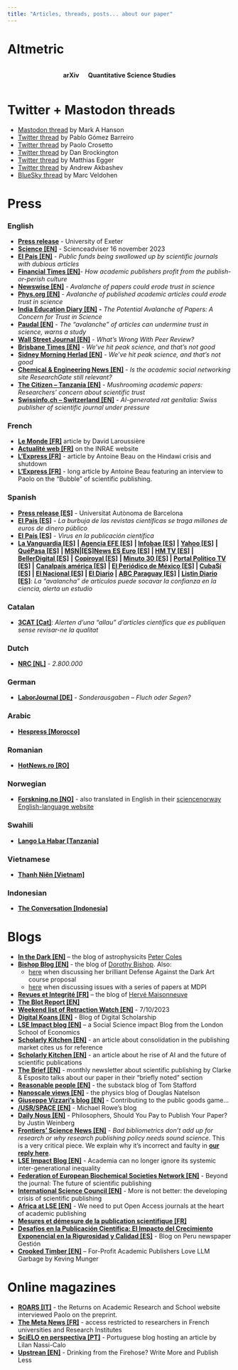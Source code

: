 ```yaml
---
title: "Articles, threads, posts... about our paper"
---
```


# Altmetric

<!-- Add the Altmetric embed script once at the beginning -->

```{=html}
<script type="text/javascript" src="https://d1bxh8uas1mnw7.cloudfront.net/assets/embed.js"></script>


<div style="display: flex; gap: 20px; align-items: center; justify-content: center;">
  <div style="text-align: center;">
    <p><strong>arXiv</strong></p>
    <div class="altmetric-embed" data-badge-type="medium-donut" data-badge-details="right" data-altmetric-id="154736608"></div>
    
  </div>
  
  <div style="text-align: center;">
    <p><strong>Quantitative Science Studies</strong></p>
    <div class="altmetric-embed" data-badge-type="medium-donut" data-badge-details="right" data-altmetric-id="167017617"></div>
    
  </div>
</div>
```

# Twitter + Mastodon threads

-   [Mastodon thread](https://t.co/pL6Hwl9mnk) by Mark A Hanson
-   [Twitter thread](https://x.com/pagomba/status/1709835364301443388?s=20) by Pablo Gómez Barreiro
-   [Twitter thread](https://twitter.com/PaoloCrosetto/status/1707771226947469471) by Paolo Crosetto
-   [Twitter thread](https://twitter.com/danbrockington/status/1707737121228820523) by Dan Brockington
-   [Twitter thread](https://x.com/eggersnsf/status/1708458262717239692?s=20) by Matthias Egger
-   [Twitter thread](https://x.com/Andrew_Akbashev/status/1725523799959871816?s=20) by Andrew Akbashev
-   [BlueSky thread](https://bsky.app/profile/marcveld.bsky.social/post/3keiaui65s225) by Marc Veldohen

# Press

### English

-   [**Press release**](https://news.exeter.ac.uk/faculty-of-environment-science-and-economy/avalanche-of-papers-could-erode-trust-in-science/) - University of Exeter
-   [**Science \[EN\]**](https://www.science.org/content/article/scienceadviser-scientists-are-publishing-too-many-papers-and-s-bad-science) - Scienceadviser 16 november 2023
-   [**El País \[EN\]**](https://english.elpais.com/science-tech/2023-10-31/public-funds-being-swallowed-up-by-scientific-journals-with-dubious-articles.html) - *Public funds being swallowed up by scientific journals with dubious articles*
-   [**Financial Times \[EN\]**](www.ft.com/content/575f72a8-4eb2-4538-87a8-7652d67d499e#selection-1573.0-1573.65)- *How academic publishers profit from the publish-or-perish culture*
-   [**Newswise \[EN\]**](https://www.newswise.com/articles/avalanche-of-papers-could-erode-trust-in-science) - *Avalanche of papers could erode trust in science*
-   [**Phys.org \[EN\]**](https://phys.org/news/2023-11-avalanche-published-academic-articles-erode.html) - *Avalanche of published academic articles could erode trust in science*
-   [**India Education Diary \[EN\]**](https://indiaeducationdiary.in/the-potential-avalanche-of-papers-a-concern-for-trust-in-science/#google_vignette) **-** *The Potential Avalanche of Papers: A Concern for Trust in Science*
-   [**Paudal \[EN\]**](https://indiaeducationdiary.in/the-potential-avalanche-of-papers-a-concern-for-trust-in-science/#google_vignette "https://www.paudal.com/2023/11/03/the-avalanche-of-articles-can-undermine-trust-in-science-warns-a-study/") - *The "avalanche" of articles can undermine trust in science, warns a study*
-   [**Wall Street Journal \[EN\]**](https://www.wsj.com/science/whats-wrong-with-peer-review-e5d2d428) - *What's Wrong With Peer Review?*
-   [**Brisbane Times \[EN\]**](https://www.brisbanetimes.com.au/national/we-ve-hit-peak-science-and-that-s-not-good-20240116-p5exkb.html) - *We've hit peak science, and that's not good*
-   [**Sidney Morning Herlad \[EN\]**](https://www.msn.com/en-au/news/australia/we-ve-hit-peak-science-and-that-s-not-good/ar-AA1n2LpP) - *We've hit peak science, and that's not good*
-   [**Chemical & Engineering News \[EN\]**](https://cen.acs.org/policy/publishing/academic-social-networking-site-ResearchGate/102/i2) - *Is the academic social networking site ResearchGate still relevant?*
-   [**The Citizen -- Tanzania \[EN\]**](https://www.thecitizen.co.tz/tanzania/news/national/mushrooming-academic-papers-researchers-concern-about-scientific-trust-4512832) - *Mushrooming academic papers: Researchers' concern about scientific trust*
-   [**Swissinfo.ch -- Switzerland \[EN\]**](https://www.swissinfo.ch/eng/science/wrong-ai-generated-images-in-scientific-journal-put-a-strain-on-swiss-publisher-frontiers/73657004) - *AI-generated rat genitalia: Swiss publisher of scientific journal under pressure*

### French

-   [**Le Monde \[FR\]**](https://www.lemonde.fr/sciences/article/2024/11/12/l-inflation-du-nombre-de-publications-scientifiques-interroge_6389778_1650684.html) article by David Laroussière
-   [**Actualité web \[FR\]**](https://www.inrae.fr/actualites/ledition-scientifique-pression) on the INRAE website
-   [**L'Express \[FR\]**](https://www.lexpress.fr/sciences-sante/sciences/articles-frauduleux-comment-des-dizaines-de-revues-scientifiques-ont-ete-detournees-YSAUA44SFVEWZKCOJDFO5SKSUI/?utm_medium=Social&utm_source=Twitter&s=09#Echobox=1702965183-1) - article by Antoine Beau on the Hindawi crisis and shutdown
-   [**L'Express \[FR\]**](https://www.lexpress.fr/sciences-sante/comme-si-on-etait-avant-le-krach-lombre-dune-crise-des-subprimes-de-ledition-scientifique-4VT43GRG3NGVDENZ7MN5MM6MXY/) - long article by Antoine Beau featuring an interview to Paolo on the "Bubble" of scientific publishing.

### Spanish

-   [**Press release \[ES\]**](https://www.uab.cat/web/sala-de-premsa-icta-uab/detall-noticia/la-avalancha-de-articulos-podria-socavar-la-confianza-en-la-ciencia-1345819907210.html?detid=1345899419174) - Universitat Autònoma de Barcelona
-   [**El País \[ES\]**](https://elpais.com/ciencia/2023-10-31/la-burbuja-de-las-revistas-cientificas-se-traga-millones-de-euros-de-dinero-publico.html) - *La burbuja de las revistas científicas se traga millones de euros de dinero público*
-   [**El País \[ES\]**](https://elpais.com/opinion/2023-11-06/virus-en-la-publicacion-cientifica.html) - *Virus en la publicación científica*
-   [**La Vanguardia \[ES\]**](https://www.lavanguardia.com/vida/20231103/9350563/avalancha-articulos-socavar-confianza-ciencia-alerta-estudio-agenciaslv20231103.html) **\| [Agencia EFE \[ES\]](https://efs.efeservicios.com/texto/avalancha-articulos-socavar-confianza-ciencia-alerta-estudio/55012231151)** **\| [Infobae \[ES\]](https://www.infobae.com/espana/agencias/2023/11/03/la-avalancha-de-articulos-puede-socavar-la-confianza-en-la-ciencia-alerta-un-estudio/)** **\| [Yahoo \[ES\]](https://es-us.finanzas.yahoo.com/noticias/avalancha-art%C3%ADculos-socavar-confianza-ciencia-123019473.html?guccounter=1&guce_referrer=aHR0cHM6Ly93d3cuZ29vZ2xlLmNvbS8&guce_referrer_sig=AQAAACwGooJJKifSMQikC5_syBbVha6GC6nn0YKF5iO8lsDuzizOmkX-LPEwm_UA7sKrePCWLsCzSzr-OihZvB1nGixPtBTlnchx16uhEXgoEqYrOP5b90RcNHB8B-pMYUFezdJdbEgyOpEVnbUoAlpASg9N2CJ08NuH_n748a0DYVh9)** **\| [QuéPasa \[ES\]](https://quepasamedia.com/noticias/vida-y-estilo/tecnologia/la-avalancha-de-articulos-puede-socavar-la-confianza-en-la-ciencia-alerta-un-estudio/)** **\| [MSN](https://www.msn.com/es-us/noticias/mundo/la-avalancha-de-art%C3%ADculos-puede-socavar-la-confianza-en-la-ciencia-alerta-un-estudio/ar-AA1jkwlO)\|[\[ES\]](https://www.msn.com/es-us/noticias/mundo/la-avalancha-de-art%C3%ADculos-puede-socavar-la-confianza-en-la-ciencia-alerta-un-estudio/ar-AA1jkwlO)[News ES Euro \[ES\]](https://news.eseuro.com/internacional/2504702.html) \| [HM TV \[ES\]](https://hmtv.com.do/index.php/noticias/noticias/32689-la-avalancha-de-articulos-puede-socavar-la-confianza-en-la-ciencia-alerta-un-estudio) \| [BellerDigital \[ES\]](https://bellerdigital.net/archivos/91387)** **\|** [**Copiroyal \[ES\]**](https://www.copiroyal.com/en/la-avalancha-de-articulos-puede-socavar-la-confianza-en-la-ciencia-alerta-un-estudio/) **\| [Minuto 30 \[ES\]](https://www.minuto30.com/la-avalancha-de-articulos-puede-socavar-la-confianza-en-la-ciencia-alerta-un-estudio/1518601/) \| [Portal Político TV \[ES\]](https://www.portalpolitico.tv/ciencia-y-tecnologia/la-avalancha-de-articulos-puede-socavar-la-confianza-en-la-ciencia-alerta-un) \|** [**Canalpaís américa \[ES\]**](https://www.canalpais.com/ultimo-minuto-agencias-efe/2023/11/03/la-avalancha-de-articulos-puede-socavar-la-confianza-en-la-ciencia-alerta-un-estudio.html) **\| [El Periódico de México \[ES\]](https://elperiodicodemexico.com/nota.php?sec=Culturales&id=1030719) \| [CubaSí \[ES\]](https://cubasi.cu/es/noticia/la-avalancha-de-articulos-puede-socavar-la-confianza-en-la-ciencia-alerta-un-estudio) \| [El Nacional \[ES\]](https://www.elnacional.com/ciencia-y-tecnologia/la-avalancha-de-articulos-puede-socavar-la-confianza-en-la-ciencia/) \| [El Diario](https://www.eldiario.es/tecnologia/avalancha-articulos-socavar-confianza-ciencia-alerta-estudio_1_10654678.html) \| [ABC Paraguay \[ES\]](https://www.abc.com.py/ciencia/2023/11/03/la-avalancha-de-articulos-puede-socavar-la-confianza-en-la-ciencia-alerta-un-estudio/) \| [Listin Diario \[ES\]](https://listindiario.com/las-mundiales/20231104/avalancha-articulos-socavar-confianza-ciencia-alerta-estudio_781263.html)**: *La "avalancha" de artículos puede socavar la confianza en la ciencia, alerta un estudio* 

### Catalan

-   [**3CAT \[Cat\]**](https://www.ccma.cat/324/alerten-duna-allau-darticles-cientifics-que-es-publiquen-sense-revisar-ne-la-qualitat/noticia/3259015/): *Alerten d'una "allau" d'articles científics que es publiquen sense revisar-ne la qualitat*

### Dutch

-   [**NRC \[NL\]**](https://www.nrc.nl/nieuws/2023/10/07/2800000-a4176187) - *2.800.000*

### German

-   [**LaborJournal \[DE\]**](https://www.laborjournal.de/editorials/2881.php) - *Sonderausgaben -- Fluch oder Segen?*

### Arabic

-   [**Hespress \[Morocco\]**](https://www.hespress.com/ندوة-علمية-تحذر-من-المنشورات-المزيفة-1270627.html)

### Romanian

-   [**HotNews.ro \[RO\]**](https://www.hotnews.ro/stiri-opinii-26732423-cine-plateste-publicarea-rezultatelor-cercetarii.htm)

### Norwegian

-   [**Forskning.no \[NO\]**](https://www.forskning.no/forskningsmetode-om-forskning/det-har-blitt-50-prosent-mer-forskning-pa-sju-ar-drukner-de-viktige-funnene/2281883) - also translated in English in their [sciencenorway English-language website](https://www.sciencenorway.no/research-research-communication/the-amount-of-research-in-the-last-seven-years-has-grown-by-50-per-cent-are-important-findings-being-overlooked/2288899)

### Swahili

-   [**Lango La Habar \[Tanzania\]**](https://www.langolahabari.com/2024/01/udsm-yaja-na-vipaumbele-kuimarisha.html)

### Vietnamese

-   [**Thanh Niên \[Vietnam\]**](https://thanhnien.vn/truong-dh-canh-bao-nha-khoa-hoc-tim-cach-ne-tap-chi-san-moi-185231207234643626.htm)

### Indonesian

-   [**The Conversation \[Indonesia\]**](https://theconversation.com/pelanggaran-akademis-di-indonesia-masih-marak-merusak-ekosistem-riset-dan-menyalahgunakan-uang-rakyat-224516)

# Blogs

-   [**In the Dark \[EN\]**](https://telescoper.blog/2023/09/29/the-strain-on-scientific-publishing/) -- the blog of astrophysicits [Peter Coles](https://www.facebook.com/TelescoperPage/?ref=embed_page)
-   [**Bishop Blog \[EN\]**](http://deevybee.blogspot.com/2023/10/spitting-out-ai-gobbledegook-sandwich.html) - the blog of [Dorothy Bishop](https://www.psy.ox.ac.uk/people/dorothy-bishop). Also:
    -   [here](http://deevybee.blogspot.com/2023/11/defence-against-dark-arts-proposal-for.html) when discussing her brilliant Defense Against the Dark Art course proposal
    -   [here](https://deevybee.blogspot.com/2024/02/the-world-of-poor-things-at-mdpi.html) when discussing issues with a series of papers at MDPI
-   [**Revues et Integrité \[FR\]**](https://www.redactionmedicale.fr/2023/10/le-miracle-des-numeros-speciaux-des-revues-scientifiques-consequence-de-la-mediocrite-de-certains-milieux-academiques-fait-le-bonheur-de-marchands-de-reves#) -- the blog of [Hervé Maisonneuve](https://www.redactionmedicale.fr/about)
-   [**The Blot Report \[EN\]**](https://blotreport.com/2023/09/30/thematic-sets-of-scientific-papers/)
-   [**Weekend list of Retraction Watch \[EN\]**](https://retractionwatch.com/2023/10/07/weekend-reads-the-strain-on-publishing-gino-defends-herself-the-rise-of-fake-peer-review-retractions/) - 7/10/2023
-   [**Digital Koans \[EN\]**](https://digital-scholarship.org/digitalkoans/2023/10/09/the-strain-on-scientific-publishing/) - Blog of Digital Scholarship
-   [**LSE Impact blog \[EN\]**](https://blogs.lse.ac.uk/impactofsocialsciences/2023/10/23/the-strain-on-academic-publishing/) -- a Social Science impact Blog from the London School of Economics
-   [**Scholarly Kitchen \[EN\]**](https://scholarlykitchen.sspnet.org/2023/10/30/quantifying-consolidation-in-the-scholarly-journals-market/) - an article about consolidation in the publishing market cites us for reference
-   [**Scholarly Kitchen \[EN\]**](https://scholarlykitchen.sspnet.org/2023/11/02/we-need-more-garbage-subtraction-because-of-ai) - an article about he rise of AI and the future of scientific publications
-   [**The Brief \[EN\]**](https://www.ce-strategy.com/the-brief/strategic-combination/) - monthly newsletter about scientific publishing by Clarke & Esposito talks about our paper in their "briefly noted" section
-   [**Reasonable people \[EN\]**](https://tomstafford.substack.com/p/a-new-study-puts-another-nail-in?utm_source=profile&utm_medium=reader2) - the substack blog of Tom Stafford
-   [**Nanoscale views \[EN\]**](http://nanoscale.blogspot.com/2023/11/scientific-publishing-where-are-we-going.html) - the physics blog of Douglas Natelson
-   [**Giuseppe Vizzari's blog \[EN\]**](https://giuseppevizzari.github.io/posts/2023/11/Contributing/) - Contributing to the public goods game...
-   [**/USR/SPACE \[EN\]**](https://www.mrowe.co.za/blog/2023/11/link-the-strain-on-scientific-publishing/) - Michael Rowe's blog
-   [**Daily Nous \[EN\]**](https://dailynous.com/2024/02/06/philosophers-should-you-pay-to-publish-your-paper-guest-post/) - Philosophers, Should You Pay to Publish Your Paper? by Justin Weinberg
-   [**Frontiers' Science News \[EN\]**](https://www.frontiersin.org/news/2024/02/21/bad-bibliometrics-dont-add-up-for-research-or-why-research-publishing-policy) - *Bad bibliometrics don't add up for research or why research publishing policy needs sound science*. This is a very critical piece. We explain why it's incorrect and faulty in [**our reply here**](https://the-strain-on-scientific-publishing.github.io/website/posts/response_to_frontiers/).
-   [**LSE Impact Blog \[EN\]**](https://blogs.lse.ac.uk/impactofsocialsciences/2024/04/29/academia-can-no-longer-ignore-its-systemic-inter-generational-inequality/) - Academia can no longer ignore its systemic inter-generational inequality
-   [**Federation of European Biochemical Societies Network \[EN\]**](https://network.febs.org/posts/beyond-the-journal-the-future-of-scientific-publishing/) - Beyond the journal: The future of scientific publishing
-   [**International Science Council \[EN\]**](https://council.science/blog/more-is-not-better-the-developing-crisis-of-scientific-publishing) - More is not better: the developing crisis of scientific publishing
-   [**Africa at LSE \[EN\]**](https://blogs.lse.ac.uk/africaatlse/2024/07/09/we-need-to-put-open-access-journals-at-the-heart-of-academic-publishing/) - We need to put Open Access journals at the heart of academic publishing
-   [**Mesures et démesure de la publication scientifique \[FR\]**](https://www.ouvrirlascience.fr/mesures-et-demesure-de-la-publication-scientifique/)
-   [**Desafíos en la Publicación Científica: El Impacto del Crecimiento Exponencial en la Rigurosidad y Calidad \[ES\]**](https://gestion.pe/blog/el-arte-de-emprender-y-fallar/2024/10/desafios-en-la-publicacion-cientifica-el-impacto-del-crecimiento-exponencial-en-la-rigurosidad-y-calidad.html) - Blog on Peru newspaper Gestión
-   [**Crooked Timber \[EN\]**](https://crookedtimber.org/2024/11/08/for-profit-academic-publishers-love-llm-garbage/) -- For-Profit Academic Publishers Love LLM Garbage by Keving Munger

# Online magazines

-   [**ROARS \[IT\]**](https://www.roars.it/la-pressione-per-pubblicare-e-le-crepe-delleditoria-scientifica/) - the Returns on Academic Research and School website interviewed Paolo on the preprint.
-   [**The Meta News \[FR\]**](https://themeta.news/bourdieu-ou-shakespeare/) - access restricted to researchers in French universities and Research Institutes
-   [**SciELO en perspectiva \[PT\]**](https://blog.scielo.org/blog/2023/11/29/a-comunidade-cientifica-esta-publicando-muito-mais-e-isso-e-um-problema/?utm_source=rss&utm_medium=rss&utm_campaign=a-comunidade-cientifica-esta-publicando-muito-mais-e-isso-e-um-problema) - Portuguese blog hosting an article by Lilan Nassi-Calo
-   [**Upstrean \[EN\]**](https://upstream.force11.org/drinking-from-the-firehose/) - Drinking from the Firehose? Write More and Publish Less
